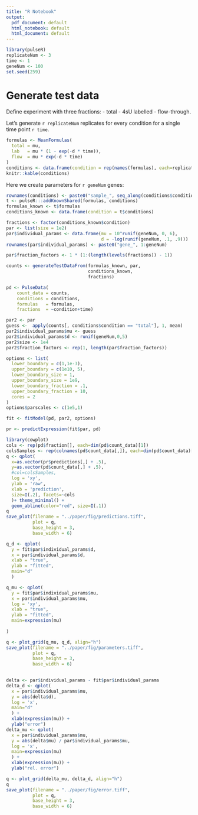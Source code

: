 ```yaml
---
title: "R Notebook"
output:
  pdf_document: default
  html_notebook: default
  html_document: default
---
```


```r
library(pulseR)
replicateNum <- 3
time <- 1
geneNum <- 100
set.seed(259)
```

# Generate test data

Define experiment with three fractions:
- total
- 4sU labelled
- flow-through.

Let's generate `r replicateNum` replicates for every condition for a single time point `r time`.

```r
formulas <- MeanFormulas(
  total = mu,
  lab   = mu * (1 - exp(-d * time)),
  flow  = mu * exp(-d * time)
)
conditions <- data.frame(condition = rep(names(formulas), each=replicateNum), time=time)
knitr::kable(conditions)

```

Here we create parameters for `r geneNum` genes:
```r
rownames(conditions) <- paste0("sample_", seq_along(conditions$condition))
t <- pulseR:::addKnownShared(formulas, conditions)
formulas_known <- t$formulas
conditions_known <- data.frame(condition = t$conditions)

fractions <- factor(conditions_known$condition)
par <- list(size = 1e2)
par$individual_params <- data.frame(mu = 10^runif(geneNum, 0, 6),
                                    d = -log(runif(geneNum, .1, .9)))
rownames(par$individual_params) <- paste0("gene_", 1:geneNum)

par$fraction_factors <- 1 * (1:(length(levels(fractions)) - 1))
```

```r
counts <- generateTestDataFrom(formulas_known, par,
                               conditions_known,
                               fractions)

pd <- PulseData(
    count_data = counts,
    conditions = conditions,
    formulas   = formulas,
    fractions  = ~condition+time)
```

```r

par2 <- par
guess <-  apply(counts[, conditions$condition == "total"], 1, mean)
par2$individual_params$mu <- guess
par2$individual_params$d <- runif(geneNum,0,5)
par2$size <- 1e4
par2$fraction_factors <- rep(1, length(par$fraction_factors))

options <- list(
  lower_boundary = c(1,1e-3),
  upper_boundary = c(1e10, 5),
  lower_boundary_size = 1,
  upper_boundary_size = 1e9,
  lower_boundary_fraction = .1,
  upper_boundary_fraction = 10,
  cores = 2
)
options$parscales <- c(1e5,1)

fit <- fitModel(pd, par2, options)
```
```r

pr <- predictExpression(fit$par, pd)
```

```r
library(cowplot)
cols <- rep(pd$fraction[], each=dim(pd$count_data)[1])
colsSamples <- rep(colnames(pd$count_data[,]), each=dim(pd$count_data)[1])
q <- qplot(
  x=as.vector(pr$predictions[,] + .5),
  y=as.vector(pd$count_data[,] + .5),
  #col=colsSamples,
  log = 'xy',
  ylab = 'raw',
  xlab = 'prediction',
  size=I(.2), facets=~cols 
  )+ theme_minimal() +
  geom_abline(color="red", size=I(.1))
q
save_plot(filename = "../paper/fig/predictions.tiff", 
          plot = q,
          base_height = 3,
          base_width = 6)
```

```r
q_d <- qplot(
  y = fit$par$individual_params$d,
  x = par$individual_params$d,
  xlab = "true",
  ylab = "fitted",
  main="d"
  )

q_mu <- qplot(
  y = fit$par$individual_params$mu,
  x = par$individual_params$mu,
  log = 'xy',
  xlab = "true",
  ylab = "fitted",
  main=expression(mu)
  
)

q <- plot_grid(q_mu, q_d, align="h")
save_plot(filename = "../paper/fig/parameters.tiff", 
          plot = q,
          base_height = 3,
          base_width = 6)
      
```
```r
delta <- par$individual_params - fit$par$individual_params
delta_d <- qplot(
  x = par$individual_params$mu,
  y = abs(delta$d),
  log = 'x',
  main="d"
  ) + 
  xlab(expression(mu)) + 
  ylab("error")
delta_mu <- qplot(
  x = par$individual_params$mu,
  y = abs(delta$mu) / par$individual_params$mu,
  log = 'x',
  main=expression(mu)
  ) + 
  xlab(expression(mu)) + 
  ylab("rel. error")

q <- plot_grid(delta_mu, delta_d, align="h")
q
save_plot(filename = "../paper/fig/error.tiff", 
          plot = q,
          base_height = 3,
          base_width = 6)
```

